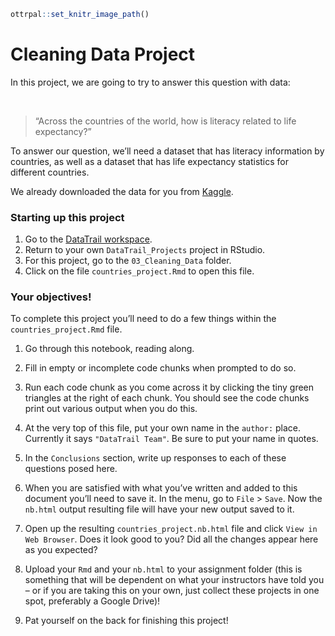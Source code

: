 
```r
ottrpal::set_knitr_image_path()
```

# Cleaning Data Project

In this project, we are going to try to answer this question with data:

&nbsp;
&nbsp;
&nbsp;

> "Across the countries of the world, how is literacy related to life expectancy?"

To answer our question, we'll need a dataset that has literacy information by countries, as well as a dataset that has life expectancy statistics for different countries.

We already downloaded the data for you from [Kaggle](https://www.kaggle.com/).

### Starting up this project

1. Go to the [DataTrail workspace](https://rstudio.cloud/spaces/3919/join?access_code=RUUQ-eEgKea0oMF7EJy4UePldyBBMu7d0amv2KFC).
2. Return to your own `DataTrail_Projects` project in RStudio.
3. For this project, go to the `03_Cleaning_Data` folder.
4. Click on the file `countries_project.Rmd` to open this file.

### Your objectives!

To complete this project you'll need to do a few things within the `countries_project.Rmd` file.  

1. Go through this notebook, reading along.

2. Fill in empty or incomplete code chunks when prompted to do so.

3. Run each code chunk as you come across it by clicking the tiny green triangles at the right of each chunk. You should see the code chunks print out various output when you do this.

4. At the very top of this file, put your own name in the `author:` place. Currently it says `"DataTrail Team"`. Be sure to put your name in quotes.

5. In the `Conclusions` section, write up responses to each of these questions posed here.

6. When you are satisfied with what you've written and added to this document you'll need to save it. In the menu, go to `File` > `Save`. Now the `nb.html` output resulting file will have your new output saved to it.

7. Open up the resulting `countries_project.nb.html` file and click `View in Web Browser`. Does it look good to you? Did all the changes appear here as you expected?

8. Upload your `Rmd` and your `nb.html` to your assignment folder (this is something that will be dependent on what your instructors have told you -- or if you are taking this on your own, just collect these projects in one spot, preferably a Google Drive)!

7. Pat yourself on the back for finishing this project!
